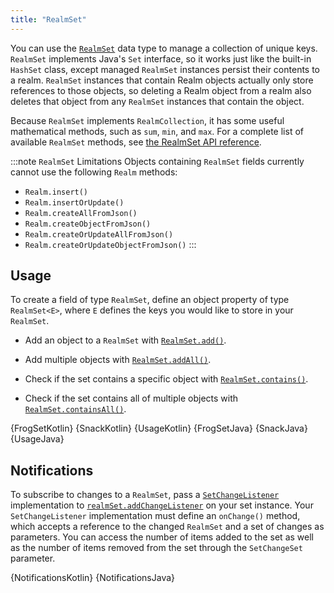```yaml
---
title: "RealmSet"
---
```



You can use the [`RealmSet`](https://www.mongodb.com/docs/realm-sdks/java/latest/io/realm/RealmSet.html)
data type to manage a collection of unique keys. `RealmSet` implements
Java's `Set` interface, so it works just like the built-in `HashSet`
class, except managed `RealmSet` instances persist their contents to a
realm. `RealmSet` instances that contain Realm objects
actually only store references to those objects, so deleting a
Realm object from a realm also deletes that object from
any `RealmSet` instances that contain the object.

Because `RealmSet` implements `RealmCollection`, it has some useful
mathematical methods, such as `sum`, `min`, and `max`. For a complete
list of available `RealmSet` methods, see
[the RealmSet API reference](https://www.mongodb.com/docs/realm-sdks/java/latest/io/realm/RealmSet.html).

:::note `RealmSet` Limitations
Objects containing `RealmSet` fields currently cannot use the
following `Realm` methods:

- `Realm.insert()`
- `Realm.insertOrUpdate()`
- `Realm.createAllFromJson()`
- `Realm.createObjectFromJson()`
- `Realm.createOrUpdateAllFromJson()`
- `Realm.createOrUpdateObjectFromJson()`
  :::

## Usage

To create a field of type `RealmSet`, define an object property of
type `RealmSet<E>`, where `E` defines the keys you would like to
store in your `RealmSet`.

- Add an object to a `RealmSet` with
  [`RealmSet.add()`](https://www.mongodb.com/docs/realm-sdks/java/latest/io/realm/RealmSet.html#add-E-).

- Add multiple objects with
  [`RealmSet.addAll()`](https://www.mongodb.com/docs/realm-sdks/java/latest/io/realm/RealmSet.html#addAll-Collection-).

- Check if the set contains a specific object with
  [`RealmSet.contains()`](https://www.mongodb.com/docs/realm-sdks/java/latest/io/realm/RealmSet.html#contains-Object-).

- Check if the set contains all of multiple objects with
  [`RealmSet.containsAll()`](https://www.mongodb.com/docs/realm-sdks/java/latest/io/realm/RealmSet.html#containsAll-Collection-).

<Tabs groupId="java-sdk-languages">
  <TabItem value="kotlin" label="Kotlin">
    <CodeBlock title="Realm Object" language="kotlin">
      {FrogSetKotlin}
    </CodeBlock>
    <CodeBlock title="Set Contents" language="kotlin">
      {SnackKotlin}
    </CodeBlock>
    <CodeBlock title="Usage" language="kotlin">
      {UsageKotlin}
    </CodeBlock>
  </TabItem>
  <TabItem value="java" label="Java">
    <CodeBlock title="Realm Object" language="java">
      {FrogSetJava}
    </CodeBlock>
    <CodeBlock title="Set Contents" language="java">
      {SnackJava}
    </CodeBlock>
    <CodeBlock title="Usage" language="java">
      {UsageJava}
    </CodeBlock>
  </TabItem>
</Tabs>

## Notifications

To subscribe to changes to a `RealmSet`, pass a
[`SetChangeListener`](https://www.mongodb.com/docs/realm-sdks/java/latest/io/realm/SetChangeListener.html)
implementation to [`realmSet.addChangeListener`](https://www.mongodb.com/docs/realm-sdks/java/latest/io/realm/RealmSet.html#addChangeListener-io.realm.SetChangeListener-) on your set instance.
Your `SetChangeListener` implementation must define an
`onChange()` method, which accepts a reference to the changed `RealmSet`
and a set of changes as parameters. You can access the number of items
added to the set as well as the number of items removed from the set
through the `SetChangeSet` parameter.

<Tabs groupId="java-sdk-languages">
  <TabItem value="kotlin" label="Kotlin">
    <CodeBlock language="kotlin">{NotificationsKotlin}</CodeBlock>
  </TabItem>
  <TabItem value="java" label="Java">
    <CodeBlock language="java">{NotificationsJava}</CodeBlock>
  </TabItem>
</Tabs>

